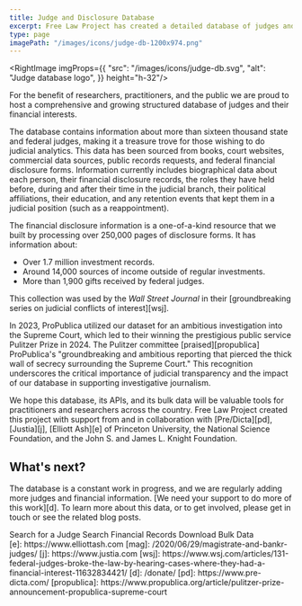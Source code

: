 ```yaml
---
title: Judge and Disclosure Database
excerpt: Free Law Project has created a detailed database of judges and financial disclosures for use by researchers and practitioners. This database contains biographical, political, and financial information for thousands of judges.
type: page
imagePath: "/images/icons/judge-db-1200x974.png"
---
```

<RightImage imgProps={{
    "src": "/images/icons/judge-db.svg",
    "alt": "Judge database logo",
}} height="h-32"/>
<p className="lead">For the benefit of researchers, practitioners, and the public we are proud to host a comprehensive and growing structured database of judges and their financial interests.</p>

The database contains information about more than sixteen thousand state and federal judges, making it a treasure trove for those wishing to do judicial analytics. This data has been sourced from books, court websites, commercial data sources, public records requests, and federal financial disclosure forms.
Information currently includes biographical data about each person, their financial disclosure records, the roles they have held before, during and after their time in the judicial branch, their political affiliations, their education, and any retention events that kept them in a judicial position (such as a reappointment).

The financial disclosure information is a one-of-a-kind resource that we built by processing over 250,000 pages of disclosure forms. It has information about:
 - Over 1.7 million investment records.
 - Around 14,000 sources of income outside of regular investments.
 - More than 1,900 gifts received by federal judges.

This collection was used by the *Wall Street Journal* in their [groundbreaking series on judicial conflicts of interest][wsj].

In 2023, ProPublica utilized our dataset for an ambitious investigation into the Supreme Court, which led to their winning the prestigious public service Pulitzer Prize in 2024. The Pulitzer committee [praised][propublica] ProPublica's "groundbreaking and ambitious reporting that pierced the thick wall of secrecy surrounding the Supreme Court." This recognition underscores the critical importance of judicial transparency and the impact of our database in supporting investigative journalism.

We hope this database, its APIs, and its bulk data will be valuable tools for practitioners and researchers across the country.
Free Law Project created this project with support from and in collaboration with [Pre/Dicta][pd], [Justia][j], [Elliott Ash][e] of Princeton University, the National Science Foundation, and the John S. and James L. Knight Foundation.

## What's next?
The database is a constant work in progress, and we are regularly adding more judges and financial information. [We need your support to do more of this work][d].
To learn more about this data, or to get involved, please get in touch or see the related blog posts.
<div className="grid grid-cols-1 sm:grid-cols-3 gap-4">
    <WhiteButton href="https://www.courtlistener.com/person/">Search for a Judge</WhiteButton>
    <WhiteButton href="https://www.courtlistener.com/financial-disclosures/">Search Financial Records</WhiteButton>
    <WhiteButton href="https://www.courtlistener.com/api/bulk-info/">Download Bulk Data</WhiteButton>
</div>
[e]: https://www.elliottash.com
[mag]: /2020/06/29/magistrate-and-bankr-judges/
[j]: https://www.justia.com
[wsj]: https://www.wsj.com/articles/131-federal-judges-broke-the-law-by-hearing-cases-where-they-had-a-financial-interest-11632834421/
[d]: /donate/
[pd]: https://www.pre-dicta.com/
[propublica]: https://www.propublica.org/article/pulitzer-prize-announcement-propublica-supreme-court
